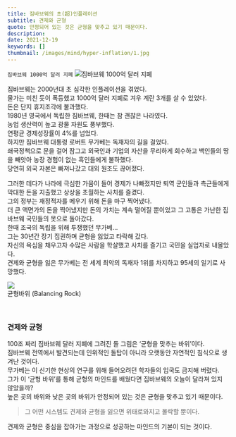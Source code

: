 ```yaml
---
title: 짐바브웨의 초(超)인플레이션
subtitle: 견제와 균형
quote: 안정되어 있는 것은 균형을 맞추고 있기 때문이다.
description: 
date: 2021-12-19
keywords: []
thumbnail: /images/mind/hyper-inflation/1.jpg
---
```


`짐바브웨 1000억 달러 지폐`
![짐바브웨 1000억 달러 지폐](/images/mind/hyper-inflation/1.jpg)

짐바브웨는 2000년대 초 심각한 인플레이션을 겪었다.  
물가는 미친 듯이 폭등했고 1000억 달러 지폐로 겨우 계란 3개를 살 수 있었다.  
돈은 단지 휴지조각에 불과했다.  
1980년 영국에서 독립한 짐바브웨, 한때는 참 괜찮은 나라였다.  
농업 생산력이 높고 광물 자원도 풍부했다.  
연평균 경제성장률이 4%를 넘었다.  
하지만 짐바브웨 대통령 로버트 무가베는 독재자의 길을 걸었다.  
쇄국정책으로 문을 걸어 잠그고 외국인과 기업의 자산을 무리하게 회수하고 백인들의 땅을 빼앗아 농장 경험이 없는 흑인들에게 불하했다.  
당연히 외국 자본은 빠져나갔고 대외 원조도 끊어졌다.  
  
그러한 데다가 나라에 극심한 가뭄이 들어 경제가 나빠졌지만 퇴역 군인들과 측근들에게 막대한 돈을 지출했고 상상을 초월하는 사치를 즐겼다.  
​그의 정부는 재정적자를 메우기 위해 돈을 마구 찍어냈다.  
더 큰 액면가의 돈을 찍어냈지만 돈의 가치는 계속 떨어질 뿐이었고 그 고통은 가난한 짐바브웨 국민들의 못으로 돌아갔다.  
한때 조국의 독립을 위해 투쟁했던 무가베...  
그는 30년간 장기 집권하며 균형을 잃었고 타락해 갔다.  
자신의 욕심을 채우고자 수많은 사람을 학살했고 사치를 즐기고 국민을 실업자로 내몰았다.  
견제와 균형을 잃은 무가베는 전 세계 최악의 독재자 1위를 차지하고 95세의 일기로 사망했다.  

![](https://firebasestorage.googleapis.com/v0/b/mind-kr.appspot.com/o/img%2F54-4.jpg?alt=media&token=9c4c6b83-e67b-4a4d-8148-01e8d832e60c)  
균형바위 (Balancing Rock)

  

### 견제와 균형

100조 짜리 짐바브웨 달러 지폐에 그려진 돌 그림은 ‘균형을 맞추는 바위’이다.  
짐바브웨 전역에서 발견되는데 인위적인 돌탑이 아니라 오랫동안 자연적인 침식으로 생겨난 것이다.  
무가베는 이 신기한 현상의 연구를 위해 들어오려던 학자들의 입국도 금지해 버렸다.  
그가 이 ‘균형 바위’를 통해 균형의 마인드를 배웠다면 짐바브웨의 오늘이 달라져 있지 않았을까?  
높은 곳의 바위와 낮은 곳의 바위가 안정되어 있는 것은 균형을 맞추고 있기 때문이다.

> 그 어떤 시스템도 견제와 균형을 잃으면 위태로와지고 몰락할 뿐이다.

견제와 균형은 중심을 잡아가는 과정으로 성공하는 마인드의 기본이 되는 것이다.